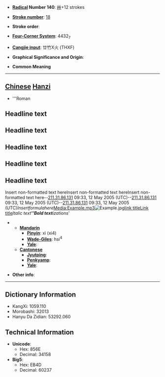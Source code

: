 * '''[[Wiktionary:Chinese radical index| Radical]] Number 140''': [[Wiktionary:Chinese radical index 艸|艸]]+12 strokes

* '''[[Wiktionary:Chinese total strokes index|Stroke number]]''': [[Wiktionary:Chinese total strokes index 18|18]]

* '''Stroke order''': 

* '''[[Wiktionary:Chinese four corner index|Four-Corner System]]''': 4432<sub>7</sub>

* '''[[Wiktionary:Chinese Cangjie index|Cangjie input]]''': 廿竹X火 (THXF)

* '''Graphical Significance and Origin''': 

* '''Common Meaning'''

----

== [[Chinese]] [[Hanzi]] ==

* '''Roman
== Headline text ==

== Headline text ==

== Headline text ==

== Headline text ==

== Headline text ==
<nowiki>Insert non-formatted text here</nowiki><nowiki>Insert non-formatted text here</nowiki><nowiki>Insert non-formatted text here</nowiki>--[[User:211.31.86.131|211.31.86.131]] 09:33, 12 May 2005 (UTC)--[[User:211.31.86.131|211.31.86.131]] 09:33, 12 May 2005 (UTC)--[[User:211.31.86.131|211.31.86.131]] 09:33, 12 May 2005 (UTC)<math>Insert formula here</math>[[Media:Example.mp3]][[Image:Example.jpg]][http://www.example.com link title][[Link title]]''Italic text'''''Bold text'''izations'''
** '''[[Mandarin]]'''
*** '''[[Pinyin]]''': xì (xi4)
*** '''[[Wade-Giles]]''': hsi<sup>4</sup>
*** '''[[Yale]]''': 
** '''[[Cantonese]]'''
*** '''[[Jyutping]]''':
*** '''[[Penkyamp]]''': 
*** '''[[Yale]]''': 

* '''Other info''': 

----

== Dictionary Information ==

* KangXi: 1059.110
* Morobashi: 32013
* Hanyu Da Zidian: 53292.060

== Technical Information ==

* '''Unicode''':
** Hex: 856E
** Decimal: 34158
* '''Big5''':
** Hex: EB4D
** Decimal: 60237